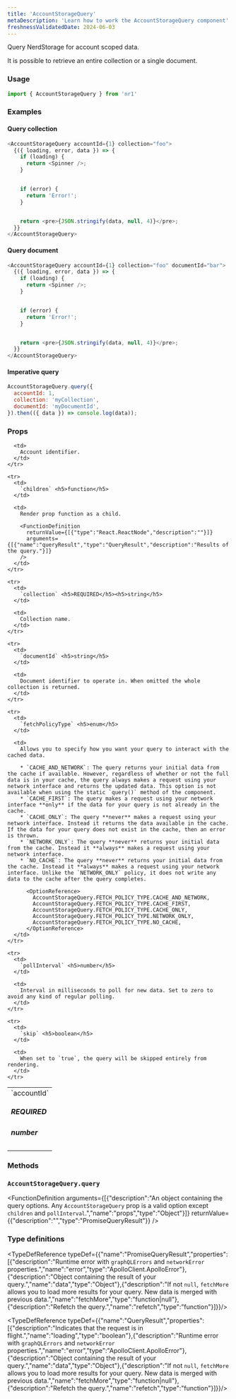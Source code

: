 ```yaml
---
title: 'AccountStorageQuery'
metaDescription: 'Learn how to work the AccountStorageQuery component'
freshnessValidatedDate: 2024-06-03
---
```


Query NerdStorage for account scoped data.

It is possible to retrieve an entire collection or a single document.

### Usage

```js
import { AccountStorageQuery } from 'nr1'
```

### Examples

#### Query collection

```js
<AccountStorageQuery accountId={1} collection="foo">
  {({ loading, error, data }) => {
    if (loading) {
      return <Spinner />;
    }


    if (error) {
      return 'Error!';
    }


    return <pre>{JSON.stringify(data, null, 4)}</pre>;
  }}
</AccountStorageQuery>
```

#### Query document

```js
<AccountStorageQuery accountId={1} collection="foo" documentId="bar">
  {({ loading, error, data }) => {
    if (loading) {
      return <Spinner />;
    }


    if (error) {
      return 'Error!';
    }


    return <pre>{JSON.stringify(data, null, 4)}</pre>;
  }}
</AccountStorageQuery>
```

#### Imperative query

```js
AccountStorageQuery.query({
  accountId: 1,
  collection: 'myCollection',
  documentId: 'myDocumentId',
}).then(({ data }) => console.log(data));
```

### Props

<table>
  <tbody>
    <tr>
      <td>
        `accountId` <h5>REQUIRED</h5> <h5>number</h5>
      </td>

      <td>
        Account identifier.
      </td>
    </tr>

    <tr>
      <td>
        `children` <h5>function</h5>
      </td>

      <td>
        Render prop function as a child.

        <FunctionDefinition
          returnValue={[{"type":"React.ReactNode","description":""}]}
          arguments={[{"name":"queryResult","type":"QueryResult","description":"Results of the query."}]}
        />
      </td>
    </tr>

    <tr>
      <td>
        `collection` <h5>REQUIRED</h5><h5>string</h5>
      </td>

      <td>
        Collection name.
      </td>
    </tr>

    <tr>
      <td>
        `documentId` <h5>string</h5>
      </td>

      <td>
        Document identifier to operate in. When omitted the whole collection is returned.
      </td>
    </tr>

    <tr>
      <td>
        `fetchPolicyType` <h5>enum</h5>
      </td>

      <td>
        Allows you to specify how you want your query to interact with the cached data.

        * `CACHE_AND_NETWORK`: The query returns your initial data from the cache if available. However, regardless of whether or not the full data is in your cache, the query always makes a request using your network interface and returns the updated data. This option is not available when using the static `query()` method of the component.
        * `CACHE_FIRST`: The query makes a request using your network interface **only** if the data for your query is not already in the cache.
        * `CACHE_ONLY`: The query **never** makes a request using your network interface. Instead it returns the data available in the cache. If the data for your query does not exist in the cache, then an error is thrown.
        * `NETWORK_ONLY`: The query **never** returns your initial data from the cache. Instead it **always** makes a request using your network interface.
        * `NO_CACHE`: The query **never** returns your initial data from the cache. Instead it **always** makes a request using your network interface. Unlike the `NETWORK_ONLY` policy, it does not write any data to the cache after the query completes.

          <OptionReference>
            AccountStorageQuery.FETCH_POLICY_TYPE.CACHE_AND_NETWORK,
            AccountStorageQuery.FETCH_POLICY_TYPE.CACHE_FIRST,
            AccountStorageQuery.FETCH_POLICY_TYPE.CACHE_ONLY,
            AccountStorageQuery.FETCH_POLICY_TYPE.NETWORK_ONLY,
            AccountStorageQuery.FETCH_POLICY_TYPE.NO_CACHE,
          </OptionReference>
      </td>
    </tr>

    <tr>
      <td>
        `pollInterval` <h5>number</h5>
      </td>

      <td>
        Interval in milliseconds to poll for new data. Set to zero to avoid any kind of regular polling.
      </td>
    </tr>

    <tr>
      <td>
        `skip` <h5>boolean</h5>
      </td>

      <td>
        When set to `true`, the query will be skipped entirely from rendering.
      </td>
    </tr>
  </tbody>
</table>

### Methods

### `AccountStorageQuery.query`

<FunctionDefinition
  arguments={[{"description":"An object containing the query options. Any `AccountStorageQuery` prop is a valid option except `children` and `pollInterval`.","name":"props","type":"Object"}]}
  returnValue={{"description":"","type":"PromiseQueryResult"}}
/>

### Type definitions

<TypeDefReference typeDef={{"name":"PromiseQueryResult","properties":[{"description":"Runtime error with `graphQLErrors` and `networkError` properties.","name":"error","type":"ApolloClient.ApolloError"},{"description":"Object containing the result of your query.","name":"data","type":"Object"},{"description":"If not `null`, `fetchMore` allows you to load more results for your query. New data is merged with previous data.","name":"fetchMore","type":"function|null"},{"description":"Refetch the query.","name":"refetch","type":"function"}]}}/>

<TypeDefReference typeDef={{"name":"QueryResult","properties":[{"description":"Indicates that the request is in flight.","name":"loading","type":"boolean"},{"description":"Runtime error with `graphQLErrors` and `networkError` properties.","name":"error","type":"ApolloClient.ApolloError"},{"description":"Object containing the result of your query.","name":"data","type":"Object"},{"description":"If not `null`, `fetchMore` allows you to load more results for your query. New data is merged with previous data.","name":"fetchMore","type":"function|null"},{"description":"Refetch the query.","name":"refetch","type":"function"}]}}/>
